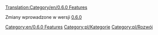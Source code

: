 [[Translation:Category/en/0.6.0 Features]]


Zmiany wprowadzone w wersji [[en/Archive/OpenTTD/OpenTTD 0.6.0|0.6.0]]

[[Category:en/0.6.0 Features]]
[[Category:pl/Kategorie]]
[[Category:pl/Rozwój]]